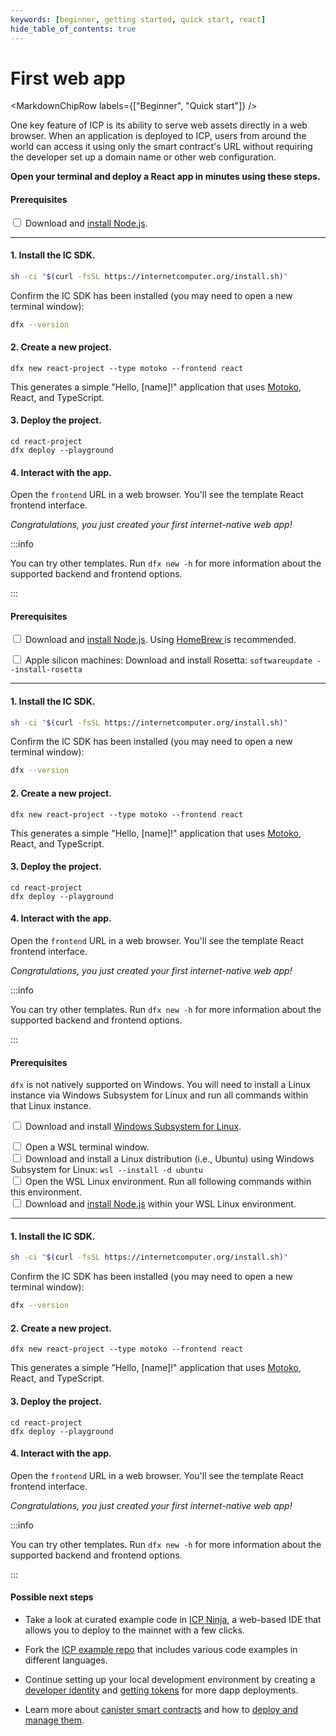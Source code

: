 ```yaml
---
keywords: [beginner, getting started, quick start, react]
hide_table_of_contents: true
---
```



# First web app

<MarkdownChipRow labels={["Beginner", "Quick start"]} />

One key feature of ICP is its ability to serve web assets directly in a web browser. When an application is deployed to ICP, users from around the world can access it using only the smart contract's URL without requiring the developer set up a domain name or other web configuration.

**Open your terminal and deploy a React app in minutes using these steps.**

<AdornedTabs defaultValue={useOs().current}>
<TabItem value={OsType.Linux} label="Linux">

#### Prerequisites

<input type="checkbox"/> Download and <a href="https://nodejs.org/en/download/package-manager">install Node.js</a>.

---------

#### 1. Install the IC SDK.

```bash
sh -ci "$(curl -fsSL https://internetcomputer.org/install.sh)"
```

Confirm the IC SDK has been installed (you may need to open a new terminal window):

```bash
dfx --version
```

#### 2. Create a new project.

```
dfx new react-project --type motoko --frontend react
```

This generates a simple "Hello, [name]!" application that uses [Motoko](/docs/current/motoko/main/getting-started/motoko-introduction), React, and TypeScript.

#### 3. Deploy the project.

```
cd react-project
dfx deploy --playground
```

#### 4. Interact with the app.

Open the `frontend` URL in a web browser. You'll see the template React frontend interface.

*Congratulations, you just created your first internet-native web app!*

:::info

You can try other templates. Run `dfx new -h` for more information about the supported backend and frontend options.

:::

</TabItem>
<TabItem value={OsType.macOs} label="macOS">

#### Prerequisites

<input type="checkbox"/> Download and <a href="https://nodejs.org/en/download/package-manager">install Node.js</a>. Using <a href="https://brew.sh/"> HomeBrew </a> is recommended.
<div>
</div>
<input type="checkbox"/> Apple silicon machines: Download and install Rosetta: <code>softwareupdate --install-rosetta</code>

---------

#### 1. Install the IC SDK.

```bash
sh -ci "$(curl -fsSL https://internetcomputer.org/install.sh)"
```

Confirm the IC SDK has been installed (you may need to open a new terminal window):

```bash
dfx --version
```

#### 2. Create a new project.

```
dfx new react-project --type motoko --frontend react
```

This generates a simple "Hello, [name]!" application that uses [Motoko](/docs/current/motoko/main/getting-started/motoko-introduction), React, and TypeScript.

#### 3. Deploy the project.

```
cd react-project
dfx deploy --playground
```

#### 4. Interact with the app.

Open the `frontend` URL in a web browser. You'll see the template React frontend interface.

*Congratulations, you just created your first internet-native web app!*

:::info

You can try other templates. Run `dfx new -h` for more information about the supported backend and frontend options.

:::

</TabItem>

<TabItem value={OsType.Windows} label="Windows">

#### Prerequisites

`dfx` is not natively supported on Windows. You will need to install a Linux instance via Windows Subsystem for Linux and run all commands within that Linux instance.

<input type="checkbox"/> Download and install <a href="https://docs.microsoft.com/en-us/windows/wsl/install"> Windows Subsystem for Linux</a>.
<div>
</div>
<input type="checkbox"/> Open a WSL terminal window.
<div>
</div>
<input type="checkbox"/> Download and install a Linux distribution (i.e., Ubuntu) using Windows Subsystem for Linux: <code>wsl --install -d ubuntu</code>
<div>
</div>
<input type="checkbox"/> Open the WSL Linux environment. Run all following commands within this environment.
<div>
</div>
<input type="checkbox"/> Download and <a href="https://learn.microsoft.com/en-us/windows/dev-environment/javascript/nodejs-on-wsl">install Node.js</a> within your WSL Linux environment.

---------

#### 1. Install the IC SDK.

```bash
sh -ci "$(curl -fsSL https://internetcomputer.org/install.sh)"
```

Confirm the IC SDK has been installed (you may need to open a new terminal window):

```bash
dfx --version
```

#### 2. Create a new project.

```
dfx new react-project --type motoko --frontend react
```

This generates a simple "Hello, [name]!" application that uses [Motoko](/docs/current/motoko/main/getting-started/motoko-introduction), React, and TypeScript.

#### 3. Deploy the project.

```
cd react-project
dfx deploy --playground
```

#### 4. Interact with the app.

Open the `frontend` URL in a web browser. You'll see the template React frontend interface.

*Congratulations, you just created your first internet-native web app!*

:::info

You can try other templates. Run `dfx new -h` for more information about the supported backend and frontend options.

:::

</TabItem>

</AdornedTabs>


#### Possible next steps

- Take a look at curated example code in [ICP Ninja](https://icp.ninja), a web-based IDE that allows you to deploy to the mainnet with a few clicks.

- Fork the [ICP example repo](https://github.com/dfinity/examples) that includes various code examples in different languages.

- Continue setting up your local development environment by creating a [developer identity](../identities.mdx) and [getting tokens](../tokens-and-cycles.mdx) for more dapp deployments.

- Learn more about [canister smart contracts](../write-canister-code.mdx) and how to [deploy and manage them](../deploy-and-manage.mdx).